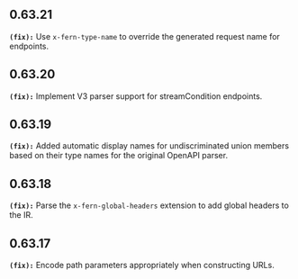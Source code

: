 ## 0.63.21
**`(fix):`** Use `x-fern-type-name` to override the generated request name for endpoints.


## 0.63.20
**`(fix):`** Implement V3 parser support for streamCondition endpoints.


## 0.63.19
**`(fix):`** Added automatic display names for undiscriminated union members based on their type names for the original OpenAPI parser.


## 0.63.18
**`(fix):`** Parse the `x-fern-global-headers` extension to add global headers to the IR.


## 0.63.17
**`(fix):`** Encode path parameters appropriately when constructing URLs.

